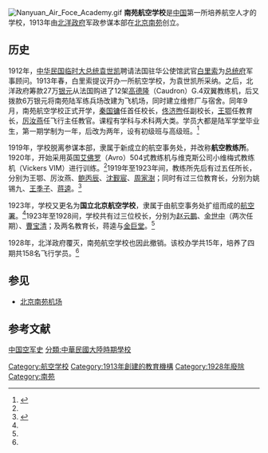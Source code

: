[[File:Nanyuan_Air_Foce_Academy.gif|thumb]]
'''南苑航空学校'''是[[中国|中国]]第一所培养航空人才的学校，1913年由[[北洋政府|北洋政府]]军政参谋本部在[[北京|北京]][[南苑|南苑]]创立。

== 历史 ==
1912年，[[中华民国临时大总统|中华民国临时大总统]][[袁世凯|袁世凯]]聘请法国驻华公使馆武官[[白里索|白里索]]为[[总统府|总统府]]军事顾问。1913年春，白里索提议开办一所航空学校，为袁世凯所采纳。之后，北洋政府筹款27万[[银元|银元]]从法国购进了12架[[高德隆|高德隆]]（Caudron）G.4双翼教练机，后又拨款6万银元将南苑陆军练兵场改建为飞机场，同时建立维修厂与宿舍。同年9月，南苑航空学校正式开学，[[秦国镛|秦国镛]]任首任校长，[[佟济煦|佟济煦]]任副校长，[[王鄂|王鄂]]任教育长，[[厉汝燕|厉汝燕]]任飞行主任教官。课程有学科与术科两大类。学员大都是陆军学堂毕业生，第一期学制为一年，后改为两年，设有初级班与高级班。<ref name="ft">{{cite web|url=http://www.flyingtiger-cacw.com/gb_486.htm|title=南苑航空学校|publisher=中國飛虎研究學會（摘自中国的空军）|author=卢济明、田钟秀|accessdate=2010-10-01|archive-date=2013-04-25|archive-url=https://archive.is/20130425232443/http://www.flyingtiger-cacw.com/gb_486.htm|dead-url=no}}</ref>

1919年，学校脱离参谋本部，隶属于新成立的航空事务处，并改称'''航空教练所'''。1920年，开始采用英国[[艾佛罗|艾佛罗]]（Avro）504式教练机与维克斯公司小维梅式教练机（Vickers VIM）进行训练。<ref name="ft" />1919年至1923年间，教练所先后有过五任所长，分别为王鄂、厉汝燕、[[鲍丙辰|鲍丙辰]]、[[沈觐宸|沈觐宸]]、[[周家澍|周家澍]]；同时有过三位教育长，分别为姚锡九、[[王季子|王季子]]、[[蒋逵|蒋逵]]。<ref name="bjdx">{{cite web|url=http://zhengxie.bjdx.gov.cn/web/zx/wsjw/95252.htm|title=北京文史资料精选·大兴卷|publisher=[[中国人民政治协商会议|中国人民政治协商会议]]北京市大兴区委员会|author=杜裕源（原南苑航空学校第一期毕业学员）|date=2007-11-14|deadurl=yes|archiveurl=https://web.archive.org/web/20121230092902/http://zhengxie.bjdx.gov.cn/web/zx/wsjw/95252.htm|archivedate=2012-12-30|accessdate=2010-10-01}}</ref>

1923年，学校又更名为'''国立北京航空学校'''，隶属于由航空事务处扩组而成的[[航空署|航空署]]。<ref name="ft" />1923年至1928间，学校共有过三位校长，分别为[[赵云鹏|赵云鹏]]、[[金世中|金世中]]（两次任期）、[[曹宝清|曹宝清]]；及两名教育长，蒋逵与[[金巨堂|金巨堂]]。<ref name="bjdx" />

1928年，北洋政府覆灭，南苑航空学校也因此撤销。该校办学共15年，培养了四期共158名飞行学员。<ref name="ft" />

== 参见 ==
* [[北京南苑机场|北京南苑机场]]

== 参考文献 ==
{{reflist}}

[[Category:航空学校|Category:航空学校]]
[[Category:1913年創建的教育機構|Category:1913年創建的教育機構]]
[[Category:1928年廢除|Category:1928年廢除]]
[[Category:南苑|Category:南苑]]
[[category:中国空军史|]]
[[分類:中華民國大陸時期學校|分類:中華民國大陸時期學校]]